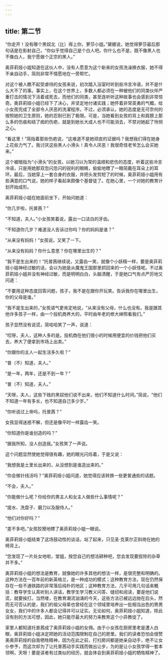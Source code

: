 ```yaml
---
---
---
```

title: 第二节
---




“你走开！没有哪个黑奴北（比）得上你，萝莎小姐。”黛娜说，她觉得萝莎最后那句话是在影射自己，“你似乎觉得自己是个白人吧。你什么也不是，既不像黑人也不像白人，我宁愿做个正宗的黑人。”

奥菲莉娅小姐知道在这伙人中，没有人愿意为这个新来的女孩洗澡换衣服，她不得不亲自动手，简则非常不情愿地在一旁帮忙。

对这个被人瞧不起受虐待的女孩来说，初次踏入浴室时听到些冷言冷语，并不是什么大不了的事。事实上，在这个世界上，多数人都必须在一种被他们的同类伙伴严重打击的情况下活着或死去，而他们的同类，甚至连听听这种故事也会感到非常惊奇。奥菲莉娅小姐已经下了决心，并坚定地付诸实践；她怀着非常英勇的气概，给小女孩完成了全部令人厌恶的洗濯程序。不过，必须承认，她的态度是无可奈何的按照她的卫生原则，她的忍耐已到了极限。可是，当她看到女孩的背上和肩膀上那么多的伤痕和结了痂的伤疤，就是到她长大成人也不可能消去，不禁对她起了怜悯之心。

“看这里！”简指着那些伤疤说，“这难道不是她顽皮的证据吗？我想我们得在她身上花些力气了。我讨厌这些黑人小滑头！真令人厌恶！我很奇怪老爷怎么会买她来。”

这个被暗指为“小滑头”的女孩，以她习以为常的温顺和悲伤的态度，听着这些冷言冷语，只是用她那双忽闪忽闪的锐利的眼睛，偷偷地瞟了一眼简戴在耳朵上的耳环。最后，当她穿上一套合身的衣服，并把头发剪短了的时候，奥菲莉娅小姐用有些满意的口气说，她的样子看起来颇像个基督徒了。在她心里，一个对她的教育计划开始成形。

奥菲莉娅小姐在她面前坐下，开始问她道：

“你几岁啦，托普茜？”

“不知道，夫人。”小女孩笑着说，露出一口洁白的牙齿。

“不知道你几岁？难道没人告诉过你吗？你的妈妈是谁？”

“从来没有妈妈！”女孩说，又笑了一下。

“从来没有妈妈？你什么意思？你在哪里出生的？”

“我不是生出来的！”托普茜继续说，又露齿一笑，就像个小妖精一样，要是奥菲莉娅小姐神经过敏的话，会以为她是从魔鬼王国那里抓回来的一个小妖怪呢。不过奥菲莉娅小姐并没有神经过敏，而是明明白白，头脑清醒，于是她口气有点严厉地又问道：

“不要用这种态度回答问题，孩子，我不是在跟你开玩笑。告诉我你在哪里出生，你的父母是谁。”

“我不是生出来的，”女孩语气更肯定地说，“从来没有父母，什么也没有。我是跟其他许多孩子一样，由一个投机商养大的，平时由年老的修大婶照看我们。”

孩子显然没有说谎，简哈哈笑了一声，说道：

“哎呀，夫人，这种人多的是。投机商在他们很小的时候用便宜的价钱把他们买去，养大了便拿到市场上出卖。”

“你跟你的主人一起生活多久啦？”

“普（不）知道，夫人。”

“是一年，两年，还是不到一年？”

“普（不）知道，夫人。”

“天呀，夫人，这些下贱的黑奴他们说不出来，他们不知道什么时间。”简说，“他们不知道一年有多长，也不知道自己多少岁。”

“你听说过上帝吗，托普茜？”

女孩显得迷惑不解，但还是像平时一样露齿一笑。

“你知道你是谁创造的吗？”

“据我所知，没人创造我。”女孩笑了一声说。

这个问题显然使她觉得很有趣，她的眼光闪烁着，于是又说：

“我想我是土里长出来的，从没想到是谁造出来的。”

“你会做针线活吗？”奥菲莉娅小姐问道，她觉得应该转换一些更普通些的话题。

“不会，夫人。”

“你能做什么呢？你给你的男主人和女主人做些什么事情呢？”

“提水、洗盘子、磨刀以及服侍人。”

“他们对你好吗？”

“差不多吧。”女孩狡猾地瞟了奥菲莉娅小姐一眼说。

奥菲莉娅小姐结束了这场鼓动性的谈话，站了起来，只见圣·克莱尔正斜倚在她的椅背上。

“您发现了一片处女地啦，堂姐，按您自己的想法耕种吧，您会发现要拔除的杂草并不多。”

奥菲莉娅小姐的想法是教育，就像她的许多其他的想法一样，是很完整和明确的。这种方法在一百年前的新英格兰，是一种成功的模式；这种教育方法，现在仍然保存在一些不通铁路的非常落后纯朴的地区；这种教育方法，几乎可用几句话来概括：教导学生认真听别人讲话，教学生学习教义问答、缝纫和阅读，要是他们说谎，就要挨打。当然喽，在教育潮流汹涌的今天，这些方法已被远远抛在后头，然而无可否认的是，我们的祖父母辈也曾经在这个领域里培养出一批相当出色的男男女女，我们中的许多人都会记得并可以证实。无论如何，奥菲莉娅小姐知道，除此没有别的方法可想，因此，她只能尽最大的努力来教育这个小异教徒了。

家里人都知道托普茜成了奥菲莉娅小姐的女佣。由于小女孩在厨房里老是遭人白眼，奥菲莉娅小姐决定把她的活动范围限制在自己的房里。我们的读者恐怕会很赞美奥菲莉娅的自我牺牲精神，因为在此之前，打扫房间都是她亲自动手，绝不让女仆参予，而这次却为了让托普茜动手实践而做出让步，为的是让小女孩学得一套本领啊，天呀！要是读者有过类似的经历，就会体会到奥菲莉娅小姐的牺牲精神了。